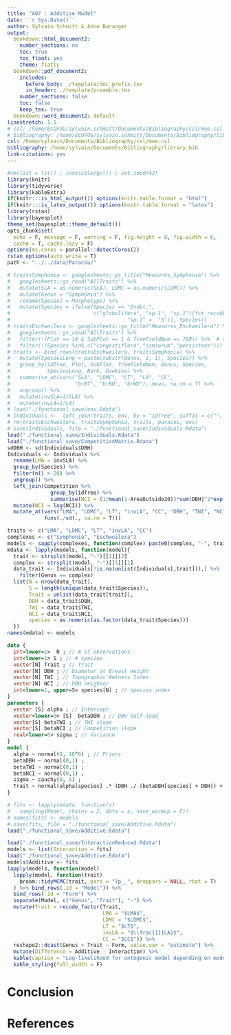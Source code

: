 ```yaml
---
title: "A07 : Additive Model"
date: '`r Sys.Date()`'
author: Sylvain Schmitt & Anne Baranger
output:
  bookdown::html_document2:
    number_sections: no
    toc: true
    toc_float: yes
    theme: flatly
  bookdown::pdf_document2:
    includes:
      before_body: ./template/doc_prefix.tex
      in_header: ./template/preamble.tex
    number_sections: false
    toc: false
    keep_tex: true
  bookdown::word_document2: default
linestretch: 1.5
# csl: /home/ECOFOG/sylvain.schmitt/Documents/Bibliography/csl/mee.csl
# bibliography: /home/ECOFOG/sylvain.schmitt/Documents/Bibliography/library.bib
csl: /home/sylvain/Documents/Bibliography/csl/mee.csl
bibliography: /home/sylvain/Documents/Bibliography/library.bib
link-citations: yes
---
```



```r
#rm(list = ls()) ; invisible(gc()) ; set.seed(42)
library(knitr)
library(tidyverse)
library(kableExtra)
if(knitr:::is_html_output()) options(knitr.table.format = "html") 
if(knitr:::is_latex_output()) options(knitr.table.format = "latex") 
library(rstan)
library(bayesplot)
theme_set(bayesplot::theme_default())
opts_chunk$set(
  echo = F, message = F, warning = F, fig.height = 8, fig.width = 6,
  cache = T, cache.lazy = F)
options(mc.cores = parallel::detectCores())
rstan_options(auto_write = T)
path <- "../../data/Paracou/"
```

```r
# traitsSymphonia <- googlesheets::gs_title("Measures_Symphonia") %>%
#   googlesheets::gs_read("AllTraits") %>%
#   mutate(SLA = as.numeric(SLA), LDMC = as.numeric(LDMC)) %>%
#   mutate(Genus = "Symphonia") %>%
#   rename(Species = Morphotype) %>%
#   mutate(Species = ifelse(Species == "Indet.",
#                           c("globulifera", "sp.1", "sp.1")[fct_recode(Bark, "globulifera" = "G",
#                                      "sp.1" =  "S")], Species))
# traitsEschweilera <- googlesheets::gs_title("Measures_Eschweilera") %>%
#   googlesheets::gs_read("AllTraits") %>%
#   filter(!(Plot == 14 & SubPlot == 1 & TreeFieldNum == 760)) %>%  # outlier
#   filter(!(Species %in% c("congestiflora","simiorum","persistens")))
# traits <- bind_rows(traitsEschweilera, traitsSymphonia) %>%
#   mutate(SpeciesLong = paste(substr(Genus, 1, 1), Species)) %>%
#   group_by(idTree, Plot, SubPlot, TreeFieldNum, Genus, Species,
#            SpeciesLong, Bark, Dawkins) %>%
#   summarise_at(vars("SLA", "LDMC", "LT", "LA", "CC",
#                     "brBT", "brBD", "brWD"), mean, na.rm = T) %>%
#   ungroup() %>%
#   mutate(invSLA=1/SLA) %>%
#   mutate(invLA=1/LA)
# load("./functional_save/env.Rdata")
# Individuals <-  left_join(traits, env, by = "idTree", suffix = c("", ".y"))
# rm(traitsEschweilera, traitsSymphonia, traits, paracou, env)
# save(Individuals, file = "./functional_save/Individuals.Rdata")
load("./functional_save/Individuals.Rdata")
load("./functional_save/CompetitionMatrix.Rdata")
sdDBH <- sd(Individuals$DBH)
Individuals <- Individuals %>% 
  rename(LMA = invSLA) %>% 
  group_by(Species) %>% 
  filter(n() > 20) %>% 
  ungroup() %>% 
  left_join(Competition %>% 
              group_by(idTree) %>% 
              summarise(NCI = (1/mean(1-AreaOutside20))*sum(DBHj^2*exp(-0.25*dij)))) %>%
  mutate(NCI = log(NCI)) %>% 
  mutate_at(vars("LMA", "LDMC", "LT", "invLA", "CC", "DBH", "TWI", "NCI"),
            funs(./sd(., na.rm = T)))
```

```r
traits <- c("LMA", "LDMC", "LT", "invLA", "CC")
complexes <- c("Symphonia", "Eschweilera")
models <- sapply(complexes, function(complex) paste0(complex, "-", traits))
mdata <- lapply(models, function(model){
  trait <- strsplit(model, "-")[[1]][2]
  complex <- strsplit(model, "-")[[1]][1]
  data_trait <- Individuals[!is.na(unlist(Individuals[,trait])),] %>% 
    filter(Genus == complex)
  list(N = nrow(data_trait),
       S = length(unique(data_trait$Species)),
       Trait = unlist(data_trait[trait]),
       DBH = data_trait$DBH,
       TWI = data_trait$TWI,
       NCI = data_trait$NCI,
       species = as.numeric(as.factor(data_trait$Species)))
  })
names(mdata) <- models
```

```stan
data {
  int<lower=1>  N ; // # of observations
  int<lower=1> S ; // # species
  vector[N] Trait ; // Trait
  vector[N] DBH ; // Diameter at Breast Height
  vector[N] TWI ; // Topographic Wetness Index
  vector[N] NCI ; // DBH neighbor
  int<lower=1, upper=S> species[N] ; // species index
}
parameters {
  vector [S] alpha ; // Intercept
  vector<lower=0> [S]  betaDBH ; // DBH half-load
  vector[S] betaTWI ; // TWI slope
  vector[S] betaNCI ; // Competition slope
  real<lower=0> sigma ; // Variance
}
model {
  alpha ~ normal(0, 10^6) ; // Priors
  betaDBH ~ normal(0,1) ;
  betaTWI ~ normal(0,1) ;
  betaNCI ~ normal(0,1) ;
  sigma ~ cauchy(0, 5) ;
  Trait ~ normal(alpha[species] .* (DBH ./ (betaDBH[species] + DBH)) + betaTWI[species] .* TWI +  betaNCI[species] .* NCI, sigma) ; // Likelihood
}
```

```r
# fits <- lapply(mdata, function(x)
#   sampling(Model, chains = 2, data = x, save_warmup = F))
# names(fits) <- models
# save(fits, file = "./functional_save/Additive.Rdata")
load("./functional_save/Additive.Rdata")
```

```r
load("./functional_save/InteractionReduced.Rdata")
models <- list(Interaction = fits)
load("./functional_save/Additive.Rdata")
models$Additive <- fits
lapply(models, function(model)
  lapply(model, function(trait)
    broom::tidyMCMC(trait, pars = "lp__", droppars = NULL, rhat = T)
  ) %>% bind_rows(.id = "Model")) %>% 
  bind_rows(.id = "Form") %>% 
  separate(Model, c("Genus", "Trait"), "-") %>% 
  mutate(Trait = recode_factor(Trait, 
                               LMA = "$LMA$",
                               LDMC = "$LDMC$", 
                               LT = "$LT$", 
                               invLA = "$\\frac{1}{LA}$",
                               CC = "$CC$")) %>% 
  reshape2::dcast(Genus + Trait ~ Form, value.var = "estimate") %>% 
  mutate(Difference = Additive - Interaction) %>%
  kable(caption = "Log-likelihood for ontogenic model depending on model form (linear vs Michaelis-Menten).", digits = 3, format = "pandoc", escape = F) %>% 
  kable_styling(full_width = F)
```

# Conclusion

# References
